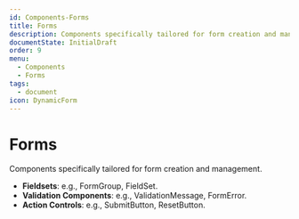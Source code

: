 ```yaml
---
id: Components-Forms
title: Forms
description: Components specifically tailored for form creation and management.
documentState: InitialDraft
order: 9
menu:
  - Components
  - Forms
tags:
  - document
icon: DynamicForm
---
```


# Forms

Components specifically tailored for form creation and management.

- **Fieldsets**: e.g., FormGroup, FieldSet.
- **Validation Components**: e.g., ValidationMessage, FormError.
- **Action Controls**: e.g., SubmitButton, ResetButton.
